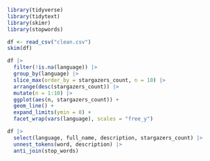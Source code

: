 ```r
library(tidyverse)
library(tidytext)
library(skimr)
library(stopwords)
```

```r
df <- read_csv("clean.csv")
skim(df)
```

```r

df |>
  filter(!is.na(language)) |>
  group_by(language) |>
  slice_max(order_by = stargazers_count, n = 10) |>
  arrange(desc(stargazers_count)) |>
  mutate(n = 1:10) |>
  ggplot(aes(n, stargazers_count)) +
  geom_line() +
  expand_limits(ymin = 0) +
  facet_wrap(vars(language), scales = "free_y")

df |>
  select(language, full_name, description, stargazers_count) |>
  unnest_tokens(word, description) |>
  anti_join(stop_words)
```
